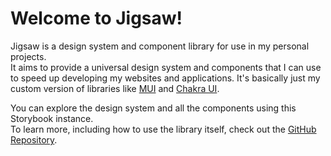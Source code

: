
<Meta title="Home" />

# Welcome to Jigsaw!
Jigsaw is a design system and component library for use in my personal projects.  
It aims to provide a universal design system and components that I can use to speed up developing my websites and applications.
It's basically just my custom version of libraries like [MUI](https://mui.com/) and [Chakra UI](https://chakra-ui.com/).

You can explore the design system and all the components using this Storybook instance.  
To learn more, including how to use the library itself, check out the [GitHub Repository](https://github.com/Ben-Ryder/jigsaw).
